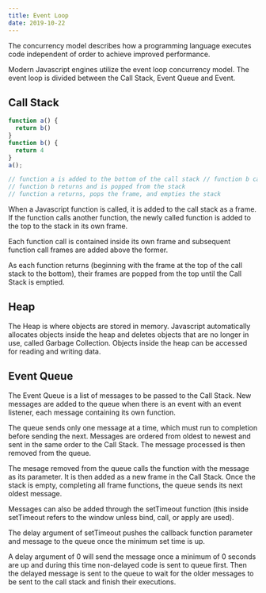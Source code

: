```yaml
---
title: Event Loop
date: 2019-10-22
---
```


The concurrency model describes how a programming language executes code independent of order to achieve improved performance.

Modern Javascript engines utilize the event loop concurrency model. The event loop is divided between the Call Stack, Event Queue and Event. 

## Call Stack

```jsx
function a() {
  return b()
}
function b() {
  return 4
}
a(); 

// function a is added to the bottom of the call stack // function b called by function a is added to the top of the stack
// function b returns and is popped from the stack
// function a returns, pops the frame, and empties the stack
```

When a Javascript function is called, it is added to the call stack as a frame. If the function calls another function, the newly called function is added to the top to the stack in its own frame. 

Each function call is contained inside its own frame and subsequent function call frames are added above the former.

As each function returns (beginning with the frame at the top of the call stack to the bottom), their frames are popped from the top until the Call Stack is emptied.

## Heap

The Heap is where objects are stored in memory. Javascript automatically allocates objects inside the heap and deletes objects that are no longer in use, called Garbage Collection. Objects inside the heap can be accessed for reading and writing data.

## Event Queue

The Event Queue is a list of messages to be passed to the Call Stack. New messages are added to the queue when there is an event with an event listener, each message containing its own function.

 The queue sends only one message at a time, which must run to completion before sending the next. Messages are ordered from oldest to newest and sent in the same order to the Call Stack. The message processed is then removed from the queue. 

The mesage removed from the queue calls the function with the message as its parameter. It is then added as a new frame in the Call Stack. Once the stack is empty, completing all frame functions, the queue sends its next oldest message.

Messages can also be added through the setTimeout function (this inside setTimeout refers to the window unless bind, call, or apply are used). 

The delay argument of setTimeout pushes the callback function parameter and message to the queue once the minimum set time is up.

A delay argument of 0 will send the message once a minimum of 0 seconds are up and during this time non-delayed code is sent to queue first. Then the delayed message is sent to the queue to wait for the older messages to be sent to the call stack and finish their executions.

